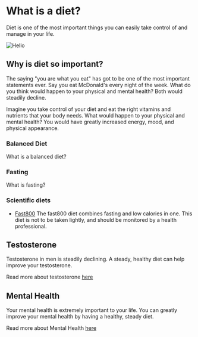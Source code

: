 # What is a diet?

Diet is one of the most important things you can easily take control of and manage in your life.

![Hello](/diet/green-leafy-mind.png)

## Why is diet so important?

The saying "you are what you eat" has got to be one of the most important statements ever. Say you eat McDonald's every night of the week. What do you think would happen to your physical and mental health? Both would steadily decline. 

Imagine you take control of your diet and eat the right vitamins and nutrients that your body needs. What would happen to your physical and mental health? You would have greatly increased energy, mood, and physical appearance.

### Balanced Diet

What is a balanced diet?

### Fasting

What is fasting?

### Scientific diets

- [Fast800](/diet/fast800) The fast800 diet combines fasting and low calories in one. This diet is not to be taken lightly, and should be monitored by a health professional. 

## Testosterone 

Testosterone in men is steadily declining. A steady, healthy diet can help improve your testosterone.

Read more about testosterone [here](/testosterone)


## Mental Health

Your mental health is extremely important to your life. You can greatly improve your mental health by having a healthy, steady diet.

Read more about Mental Health [here](/mental-health)
